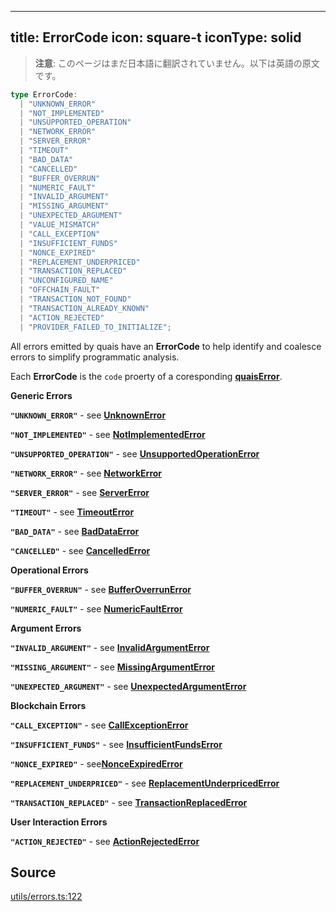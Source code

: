 <!-- AUTO-GENERATED-CONTENT:START (ENGLISH-COPY) -->
---
title: ErrorCode
icon: square-t
iconType: solid
---

> **注意**: このページはまだ日本語に翻訳されていません。以下は英語の原文です。

```ts
type ErrorCode: 
  | "UNKNOWN_ERROR"
  | "NOT_IMPLEMENTED"
  | "UNSUPPORTED_OPERATION"
  | "NETWORK_ERROR"
  | "SERVER_ERROR"
  | "TIMEOUT"
  | "BAD_DATA"
  | "CANCELLED"
  | "BUFFER_OVERRUN"
  | "NUMERIC_FAULT"
  | "INVALID_ARGUMENT"
  | "MISSING_ARGUMENT"
  | "UNEXPECTED_ARGUMENT"
  | "VALUE_MISMATCH"
  | "CALL_EXCEPTION"
  | "INSUFFICIENT_FUNDS"
  | "NONCE_EXPIRED"
  | "REPLACEMENT_UNDERPRICED"
  | "TRANSACTION_REPLACED"
  | "UNCONFIGURED_NAME"
  | "OFFCHAIN_FAULT"
  | "TRANSACTION_NOT_FOUND"
  | "TRANSACTION_ALREADY_KNOWN"
  | "ACTION_REJECTED"
  | "PROVIDER_FAILED_TO_INITIALIZE";
```

All errors emitted by quais have an **ErrorCode** to help identify and coalesce errors to simplify programmatic
analysis.

Each **ErrorCode** is the `code` proerty of a coresponding [**quaisError**](/jp/sdk/content/interfaces/quaisError).

**Generic Errors**

**`"UNKNOWN_ERROR"`** - see [**UnknownError**](/jp/sdk/content/interfaces/UnknownError)

**`"NOT_IMPLEMENTED"`** - see [**NotImplementedError**](/jp/sdk/content/interfaces/NotImplementedError)

**`"UNSUPPORTED_OPERATION"`** - see [**UnsupportedOperationError**](/jp/sdk/content/interfaces/UnsupportedOperationError)

**`"NETWORK_ERROR"`** - see [**NetworkError**](/jp/sdk/content/interfaces/NetworkError)

**`"SERVER_ERROR"`** - see [**ServerError**](/jp/sdk/content/interfaces/ServerError)

**`"TIMEOUT"`** - see [**TimeoutError**](/jp/sdk/content/interfaces/TimeoutError)

**`"BAD_DATA"`** - see [**BadDataError**](/jp/sdk/content/interfaces/BadDataError)

**`"CANCELLED"`** - see [**CancelledError**](/jp/sdk/content/interfaces/CancelledError)

**Operational Errors**

**`"BUFFER_OVERRUN"`** - see [**BufferOverrunError**](/jp/sdk/content/interfaces/BufferOverrunError)

**`"NUMERIC_FAULT"`** - see [**NumericFaultError**](/jp/sdk/content/interfaces/NumericFaultError)

**Argument Errors**

**`"INVALID_ARGUMENT"`** - see [**InvalidArgumentError**](/jp/sdk/content/interfaces/InvalidArgumentError)

**`"MISSING_ARGUMENT"`** - see [**MissingArgumentError**](/jp/sdk/content/interfaces/MissingArgumentError)

**`"UNEXPECTED_ARGUMENT"`** - see [**UnexpectedArgumentError**](/jp/sdk/content/interfaces/UnexpectedArgumentError)

**Blockchain Errors**

**`"CALL_EXCEPTION"`** - see [**CallExceptionError**](/jp/sdk/content/interfaces/CallExceptionError)

**`"INSUFFICIENT_FUNDS"`** - see [**InsufficientFundsError**](/jp/sdk/content/interfaces/InsufficientFundsError)

**`"NONCE_EXPIRED"`** - see[**NonceExpiredError**](/jp/sdk/content/interfaces/NonceExpiredError)

**`"REPLACEMENT_UNDERPRICED"`** - see [**ReplacementUnderpricedError**](/jp/sdk/content/interfaces/ReplacementUnderpricedError)

**`"TRANSACTION_REPLACED"`** - see [**TransactionReplacedError**](/jp/sdk/content/interfaces/TransactionReplacedError)

**User Interaction Errors**

**`"ACTION_REJECTED"`** - see [**ActionRejectedError**](/jp/sdk/content/interfaces/ActionRejectedError)

## Source

[utils/errors.ts:122](https://github.com/dominant-strategies/quais.js/blob/c1c12d43f9d34c6baad2b0542bd6d0acd6fefcbf/src/utils/errors.ts#L122)
